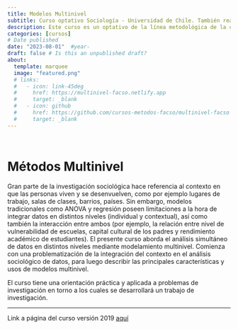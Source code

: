 ```yaml
---
title: Modelos Multinivel
subtitle: Curso optativo Sociología - Universidad de Chile. También realizado anteriormente como optativo en el Magíster de Sociología de la P. Universidad Católica (2014-2018)
description: Este curso es un optativo de la línea metodológica de la carrera de sociología de la Universidad de Chile y se ofrece a estudiantes entre 3er y 5to año de la carrera.
categories: [cursos]
# Date published
date: "2023-08-01"  #year-
draft: false # Is this an unpublished draft?
about:
  template: marquee
  image: "featured.png"  
  # links:
  #   - icon: link-45deg
  #     href: https://multinivel-facso.netlify.app
  #     target: _blank
  #   - icon: github
  #     href: https://github.com/cursos-metodos-facso/multinivel-facso
  #     target: _blank
---
```


::: {.button-container style="display: flex; gap: 10px;"}
::: {.button}
[<i class="bi bi-link-45deg"></i>](https://multinivel-facso.netlify.app){.btn-action-primary .btn-action .btn .btn-success .btn-lg role="button" style="margin-top: 0em;"}
:::

::: {.button}
[<i class="bi bi-github"></i>](https://github.com/cursos-metodos-facso/multinivel-facso){.btn-action-primary .btn-action .btn .btn-success .btn-lg role="button" style="margin-top: 0em;"}
:::
:::

# Métodos Multinivel

Gran parte de la investigación sociológica hace referencia al contexto en que las personas viven y se desenvuelven, como por ejemplo lugares de trabajo, salas de clases, barrios, países. Sin embargo, modelos tradicionales como ANOVA y regresión poseen limitaciones a la hora de integrar datos en distintos niveles (individual y contextual), así como también la interacción entre ambos (por ejemplo, la relación entre nivel de vulnerabilidad de escuelas, capital cultural de los padres y rendimiento académico de estudiantes). El presente curso aborda el análisis simultáneo de datos en distintos niveles mediante modelamiento multinivel. Comienza con una problematización de la integración del contexto en el análisis sociológico de datos, para luego describir las principales características y usos de modelos multinivel.

El curso tiene una orientación práctica y aplicada a problemas de investigación en torno a los cuales se desarrollará un trabajo de investigación.

----

Link a página del curso versión 2019 [aquí](https://multinivel.netlify.app/)
